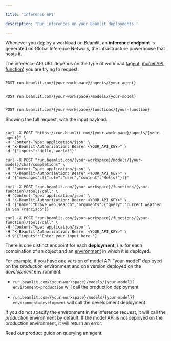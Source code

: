 ```yaml
---

title: 'Inference API'

description: 'Run inferences on your Beamlit deployments.'

---
```


Whenever you deploy a workload on Beamlit, an **inference endpoint** is generated on Global Inference Network, the infrastructure powerhouse that hosts it.

The inference API URL depends on the type of workload ([agent](../Agents/Overview%2015347e47b1ea807bbba6d269c01e633d), [model API](../Models/Overview%2015347e47b1ea80f48cbcd345aafd924a), [function](../Functions/Overview)) you are trying to request:

<CodeGroup>

```http Query agent

POST run.beamlit.com/{your-workspace}/agents/{your-agent}

```

```http Query model API

POST run.beamlit.com/{your-workspace}/models/{your-model}

```

```http Query function

POST run.beamlit.com/{your-workspace}/functions/{your-function}

```

</CodeGroup>

Showing the full request, with the input payload:

<CodeGroup>

```http Query agent

curl -X POST "https://run.beamlit.com/{your-workspace}/agents/{your-agent}" \
-H 'Content-Type: application/json' \
-H "X-Beamlit-Authorization: Bearer <YOUR_API_KEY>" \
-d '{"inputs":"Hello, world!"}'

```

```http Query model API (example on a chat completion model)
curl -X POST "run.beamlit.com/{your-workspace}/models/{your-model}/chat/completions" \
-H 'Content-Type: application/json' \
-H "X-Beamlit-Authorization: Bearer <YOUR_API_KEY>" \
-d '{"messages":[{"role":"user","content":"Hello!"}]}'

```

```http Query function (pre-built functions)
curl -X POST "run.beamlit.com/{your-workspace}/functions/{your-function}/tools/call" \
-H 'Content-Type: application/json' \
-H "X-Beamlit-Authorization: Bearer <YOUR_API_KEY>" \
-d '{"name":"brave_web_search","arguments":{"query":"current weather in San Francisco"}}'

```

```http Query function (custom functions)
curl -X POST "run.beamlit.com/{your-workspace}/functions/{your-function}/tools/call" \
-H 'Content-Type: application/json' \
-H "X-Beamlit-Authorization: Bearer <YOUR_API_KEY>" \
-d $'{"inputs":"Enter your input here."}'

```

</CodeGroup>

There is one distinct endpoint for each **deployment,** i.e. for each combination of an object and an [environment](../Model-Governance/Environments) in which it is deployed. 

For example, if you have one version of model API “your-model” deployed on the *production* environment and one version deployed on the *development* environment:

- `run.beamlit.com/{your-workspace}/models/{your-model}?environment=production` will call the production deployment

- `run.beamlit.com/{your-workspace}/models/{your-model}?environment=development` will call the development deployment

If you do not specify the environment in the inference request, it will call the *production* environment by default. If the model API is not deployed on the production environment, it will return an error.

<Card title="Product documentation" icon="earth-americas" href="/Models/Query-agents" > Read our product guide on querying an agent. </Card>